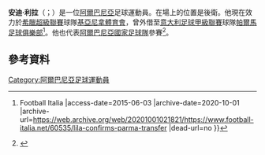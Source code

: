 {{short description|Albanian footballer}}
{{Use dmy dates|date=October 2020}}
{{Infobox football biography
| name = 安迪·利拉 <br/>Andi Lila
| image = AUT vs. ALB 2016-03-26 (004) (Lila).jpg
| image_size = 250
| caption =
| fullname = Andi Lila
| birth_date = {{Birth date and age|1986|2|12|df=y}}
| birth_place = [[阿尔巴尼亚|阿尔巴尼亚]][[卡瓦亞|卡瓦亞]]
| height = 1.85 m
| position = [[防守中場|防守中場]]、[[右後衛|右後衛]]
| currentclub =
| clubnumber = 
| youthyears1 = 2000–2003
| youthclubs1 = [[比沙卡華積體育會|比沙卡華積]]
| years1 = 2002–2007
| clubs1 = [[比沙卡華積體育會|比沙卡華積]]
| caps1 = 72
| goals1 = 1
| years2 = 2007
| clubs2 = [[塞萨洛尼基赫拉克勒斯|塞薩洛尼基]]
| caps2 = 3
| goals2 = 0
| years3 = 2007–2008
| clubs3 = [[比沙卡華積體育會|比沙卡華積]]
| caps3 = 29
| goals3 = 0
| years4 = 2008–2011
| clubs4 = [[地拉那足球俱樂部|地拉那]]
| caps4 = 78
| goals4 = 11
| years5 = 2011–2019
| clubs5 = [[吉安尼納競技俱樂部|吉安尼納]]
| caps5 = 167
| goals5 = 8
| years6 = 2015
| clubs6 = → [[帕爾馬足球會|帕爾馬]] (外借)
| caps6 = 13
| goals6 = 2
| years7 = 2019–2020
| clubs7 = [[地拉那足球俱樂部|地拉那]]
| caps7 =  0
| goals7 = 0
| nationalyears1 = 2002–2003
| nationalteam1 = {{link-en|阿爾巴尼亞17歲以下國家足球隊|Albania national under-17 football team|阿爾巴尼亞 U17}}
| nationalcaps1 = 9
| nationalgoals1 = 0
| nationalyears2 = 2003–2005
| nationalteam2 = {{link-en|阿爾巴尼亞19歲以下國家足球隊|Albania national under-19 football team|阿爾巴尼亞 U19}}
| nationalcaps2 = 4
| nationalgoals2 = 0
| nationalyears3 = 2006–2007
| nationalteam3 = [[阿爾巴尼亞21歲以下國家足球隊|阿爾巴尼亞 U21]]
| nationalcaps3 = 9
| nationalgoals3 = 0
| nationalyears4 = 2007–2019
| nationalteam4 = [[阿爾巴尼亞國家足球隊|阿爾巴尼亞]]
| nationalcaps4 = 70
| nationalgoals4 = 0
| medaltemplates = 
| club-update = 2020年7月1日
| nationalteam-update = 2018年3月26日
}}

'''安迪·利拉'''（{{lang-sq|Andi Lila}}；{{bd|1986年|2月12日|catIdx=Lila}}）是一位[[阿爾巴尼亞|阿爾巴尼亞]]足球運動員。在場上的位置是後衛。他現在效力於[[希臘超級聯賽|希臘超級聯賽]]球隊[[吉安尼纳竞技俱乐部|基亞尼拿體育會]]，曾外借至[[意大利足球甲級聯賽|意大利足球甲級聯賽]]球隊[[帕爾馬足球俱樂部|帕爾馬足球俱樂部]]<ref>{{Cite web |url=http://www.football-italia.net/60535/lila-confirms-parma-transfer |title=Lila confirms Parma transfer {{!}} Football Italia |access-date=2015-06-03 |archive-date=2020-10-01 |archive-url=https://web.archive.org/web/20201001021821/https://www.football-italia.net/60535/lila-confirms-parma-transfer |dead-url=no }}</ref>。他也代表[[阿爾巴尼亞國家足球隊|阿爾巴尼亞國家足球隊]]參賽<ref>{{Cite web |url=http://www.footballdatabase.eu/listematchs.php?joueur=25146&saison=2008%2F2009&club=0&competition=0&lieu=International&datedebut=15 |title=July 2008&datefin=0000-00-00&type=0 international games |access-date=2021-09-07 |archive-date=2015-09-24 |archive-url=https://web.archive.org/web/20150924215524/http://www.footballdatabase.eu/listematchs.php?joueur=25146&saison=2008%2F2009&club=0&competition=0&lieu=International&datedebut=15 |dead-url=no }}</ref>。

==參考資料==
{{Reflist}}
{{2016年歐洲國家盃阿爾巴尼亞參賽名單}}
{{DEFAULTSORT: Lila, Andi}}
[[Category:阿爾巴尼亞足球運動員|Category:阿爾巴尼亞足球運動員]]